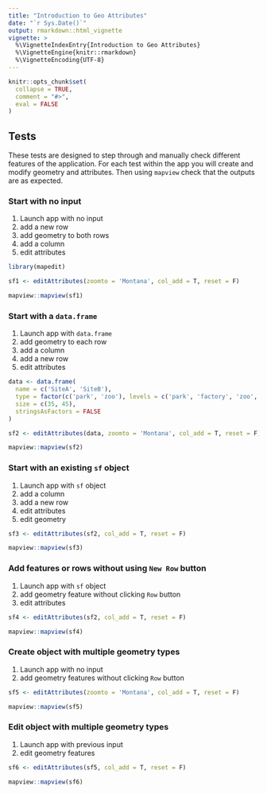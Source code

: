 ```yaml
---
title: "Introduction to Geo Attributes"
date: "`r Sys.Date()`"
output: rmarkdown::html_vignette
vignette: >
  %\VignetteIndexEntry{Introduction to Geo Attributes}
  %\VignetteEngine{knitr::rmarkdown}
  %\VignetteEncoding{UTF-8}
---
```


```r
knitr::opts_chunk$set(
  collapse = TRUE,
  comment = "#>",
  eval = FALSE
)
```


## Tests

These tests are designed to step through and manually check different features of the application. For each test within the app you will create and modify geometry and attributes. Then using `mapview` check that the outputs are as expected.

### Start with no input

1. Launch app with no input 
2. add a new row
3. add geometry to both rows
4. add a column
5. edit attributes


```r

library(mapedit)

sf1 <- editAttributes(zoomto = 'Montana', col_add = T, reset = F)

mapview::mapview(sf1)

```


### Start with a `data.frame`

1. Launch app with `data.frame`
2. add geometry to each row
3. add a column
4. add a new row
5. edit attributes

```r

data <- data.frame(
  name = c('SiteA', 'SiteB'),
  type = factor(c('park', 'zoo'), levels = c('park', 'factory', 'zoo', 'warehouse')),
  size = c(35, 45),
  stringsAsFactors = FALSE
)

sf2 <- editAttributes(data, zoomto = 'Montana', col_add = T, reset = F)

mapview::mapview(sf2)

```



### Start with an existing `sf` object

1. Launch app with `sf` object
2. add a column
3. add a new row
4. edit attributes
5. edit geometry

```r

sf3 <- editAttributes(sf2, col_add = T, reset = F)

mapview::mapview(sf3)

```





### Add features or rows without using `New Row` button

1. Launch app with `sf` object
2. add geometry feature without clicking `Row` button
3. edit attributes

```r

sf4 <- editAttributes(sf2, col_add = T, reset = F)

mapview::mapview(sf4)

```




### Create object with multiple geometry types

1. Launch app with no input
2. add geometry features without clicking `Row` button


```r

sf5 <- editAttributes(zoomto = 'Montana', col_add = T, reset = F)

mapview::mapview(sf5)

```



### Edit object with multiple geometry types

1. Launch app with previous input
2. edit geometry features 


```r

sf6 <- editAttributes(sf5, col_add = T, reset = F)

mapview::mapview(sf6)

```



